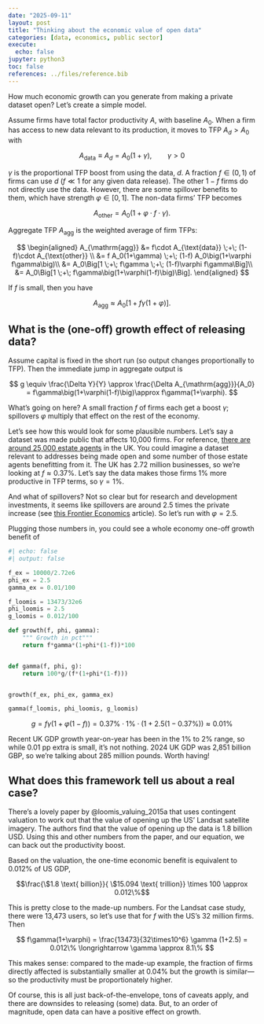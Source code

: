 ```yaml
---
date: "2025-09-11"
layout: post
title: "Thinking about the economic value of open data"
categories: [data, economics, public sector]
execute:
  echo: false
jupyter: python3
toc: false
references: ../files/reference.bib
---
```


How much economic growth can you generate from making a private dataset open? Let's create a simple model.

Assume firms have total factor productivity $A$, with baseline $A_0$. When a firm has access to new data relevant to its production, it moves to TFP $A_d>A_0$ with

$$
A_{\text{data}} \equiv A_d = A_0(1+\gamma),\qquad \gamma>0
$$

$\gamma$ is the proportional TFP boost from using the data, $d$. A fraction $f\in(0,1)$ of firms can use $d$ ($f\ll1$ for any given data release). The other $1-f$ firms do not directly use the data. However, there are some spillover benefits to them, which have strength $\varphi\in[0,1]$. The non-data firms' TFP becomes

$$
A_{\text{other}} = A_0\big(1 + \varphi\cdot f\cdot\gamma\big).
$$

Aggregate TFP $A_{\mathrm{agg}}$ is the weighted average of firm TFPs:

$$
\begin{aligned}
A_{\mathrm{agg}}
&= f\cdot A_{\text{data}} \;+\; (1-f)\cdot A_{\text{other}} \\
&= f A_0(1+\gamma) \;+\; (1-f) A_0\big(1+\varphi f\gamma\big)\\
&= A_0\Big[1 \;+\; f\gamma \;+\; (1-f)\varphi f\gamma\Big]\\
&= A_0\Big[1 \;+\; f\gamma\big(1+\varphi(1-f)\big)\Big].
\end{aligned}
$$

If $f$ is small, then you have

$$
A_{\mathrm{agg}}\approx A_0\big[1 + f\gamma(1+\varphi)\big].
$$

## What is the (one-off) growth effect of releasing data?

Assume capital is fixed in the short run (so output changes proportionally to TFP). Then the immediate jump in aggregate output is

$$
g \equiv \frac{\Delta Y}{Y} \approx \frac{\Delta A_{\mathrm{agg}}}{A_0}
= f\gamma\big(1+\varphi(1-f)\big)\approx f\gamma(1+\varphi).
$$

What's going on here? A small fraction $f$ of firms each get a boost $\gamma$; spillovers $\varphi$ multiply that effect on the rest of the economy.

Let's see how this would look for some plausible numbers. Let's say a dataset was made public that affects 10,000 firms. For reference, [there are around 25,000 estate agents](https://www.ons.gov.uk/businessindustryandtrade/business/activitysizeandlocation/adhocs/2447estateagentsbysizeandregion) in the UK. You could imagine a dataset relevant to addresses being made open and some number of those estate agents benefitting from it. The UK has 2.72 million businesses, so we're looking at $f \approx 0.37\%$. Let's say the data makes those firms 1% more productive in TFP terms, so $\gamma = 1\%$.

And what of spillovers? Not so clear but for research and development investments, it seems like spillovers are around 2.5 times the private increase (see [this Frontier Economics](https://www.frontier-economics.com/media/015adtpq/rate-of-return.pdf) article). So let's run with $\varphi = 2.5$.

Plugging those numbers in, you could see a whole economy one-off growth benefit of

```python
#| echo: false
#| output: false

f_ex = 10000/2.72e6
phi_ex = 2.5
gamma_ex = 0.01/100

f_loomis = 13473/32e6
phi_loomis = 2.5
g_loomis = 0.012/100

def growth(f, phi, gamma):
    """ Growth in pct"""
    return f*gamma*(1+phi*(1-f))*100


def gamma(f, phi, g):
    return 100*g/(f*(1+phi*(1-f)))


growth(f_ex, phi_ex, gamma_ex)

gamma(f_loomis, phi_loomis, g_loomis)

```

$$
g = f\gamma\big(1+\varphi(1-f)\big) = 0.37\%\cdot 1\%\cdot (1 + 2.5(1-0.37\%)) \approx 0.01 \%
$$

Recent UK GDP growth year-on-year has been in the 1% to 2% range, so while 0.01 pp extra is small, it's not nothing. 2024 UK GDP was 2,851 billion GBP, so we're talking about 285 million pounds. Worth having!

## What does this framework tell us about a real case?

There's a lovely paper by @loomis_valuing_2015a that uses contingent valuation to work out that the value of opening up the US' Landsat satellite imagery. The authors find that the value of opening up the data is 1.8 billion USD. Using this and other numbers from the paper, and our equation, we can back out the productivity boost.

Based on the valuation, the one-time economic benefit is equivalent to 0.012% of US GDP,

$$\frac{\$1.8 \text{ billion}}{ \$15.094 \text{ trillion}} \times 100 \approx 0.012\%$$

This is pretty close to the made-up numbers. For the Landsat case study, there were 13,473 users, so let's use that for $f$ with the US's 32 million firms. Then

$$
f\gamma(1+\varphi) = \frac{13473}{32\times10^6} \gamma (1+2.5) = 0.012\% \longrightarrow \gamma \approx 8.1\%
$$

This makes sense: compared to the made-up example, the fraction of firms directly affected is substantially smaller at 0.04% but the growth is similar—so the productivity must be proportionately higher.

Of course, this is all just back-of-the-envelope, tons of caveats apply, and there are downsides to releasing (some) data. But, to an order of magnitude, open data can have a positive effect on growth.
